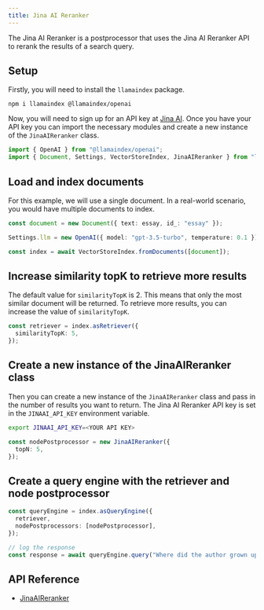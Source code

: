 ```yaml
---
title: Jina AI Reranker
---
```


The Jina AI Reranker is a postprocessor that uses the Jina AI Reranker API to rerank the results of a search query.

## Setup

Firstly, you will need to install the `llamaindex` package.

```package-install
npm i llamaindex @llamaindex/openai
```

Now, you will need to sign up for an API key at [Jina AI](https://jina.ai/reranker). Once you have your API key you can import the necessary modules and create a new instance of the `JinaAIReranker` class.

```ts
import { OpenAI } from "@llamaindex/openai";
import { Document, Settings, VectorStoreIndex, JinaAIReranker } from "llamaindex";
```

## Load and index documents

For this example, we will use a single document. In a real-world scenario, you would have multiple documents to index.

```ts
const document = new Document({ text: essay, id_: "essay" });

Settings.llm = new OpenAI({ model: "gpt-3.5-turbo", temperature: 0.1 });

const index = await VectorStoreIndex.fromDocuments([document]);
```

## Increase similarity topK to retrieve more results

The default value for `similarityTopK` is 2. This means that only the most similar document will be returned. To retrieve more results, you can increase the value of `similarityTopK`.

```ts
const retriever = index.asRetriever({
  similarityTopK: 5,
});
```

## Create a new instance of the JinaAIReranker class

Then you can create a new instance of the `JinaAIReranker` class and pass in the number of results you want to return.
The Jina AI Reranker API key is set in the `JINAAI_API_KEY` environment variable.

```bash
export JINAAI_API_KEY=<YOUR API KEY>
```

```ts
const nodePostprocessor = new JinaAIReranker({
  topN: 5,
});
```

## Create a query engine with the retriever and node postprocessor

```ts
const queryEngine = index.asQueryEngine({
  retriever,
  nodePostprocessors: [nodePostprocessor],
});

// log the response
const response = await queryEngine.query("Where did the author grown up?");
```

## API Reference

- [JinaAIReranker](/docs/api/classes/JinaAIReranker)
